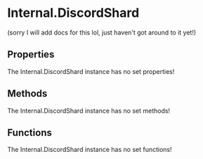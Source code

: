 [//]: # (This file was automatically compiled through the Generator luau code under this repository)
[//]: # (if you want to edit the documentation of discord-luau, please write changes)
[//]: # (to the discord-luau repository itself, we extract the comments from discord-luau and translate)
[//]: # (them into markdown files that Nextra can interpret!)

[//]: # (----- NEXTRA COMPONENTS IMPORT ----- )


[//]: # (----- DOCUMENT HEADER ----- )

# Internal.DiscordShard

(sorry I will add docs for this lol, just haven't got around to it yet!)

[//]: # (----- DOCUMENT PROPERTIES ----- )

## Properties

The Internal.DiscordShard instance has no set properties!

[//]: # (----- DOCUMENT METHODS ----- )

## Methods

The Internal.DiscordShard instance has no set methods!

[//]: # (----- DOCUMENT FUNCTIONS ----- )

## Functions

The Internal.DiscordShard instance has no set functions!

